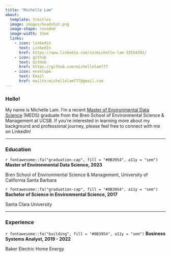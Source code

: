 ```yaml
---
title: "Michelle Lam"
about:
  template: trestles
  image: images/headshot.png
  image-shape: rounded
  image-width: 15em
  links:
    - icon: linkedin
      text: LinkedIn
      href: https://www.linkedin.com/in/michelle-lam-33554591/
    - icon: github
      text: GitHub
      href: https://github.com/michellelam777
    - icon: envelope
      text: Email
      href: mailto:michellelam777@gmail.com
---
```


### Hello!

<p class="topbr">

My name is Michelle Lam. I'm a recent [Master of Environmental Data Science](https://bren.ucsb.edu/masters-programs/master-environmental-data-science) (MEDS) graduate from the Bren School of Environmental Science & Management at UCSB. If you're interested in learning more about my background and professional journey, please feel free to connect with me on LinkedIn!

------------------------------------------------------------------------

### Education

::: topbr
<p class="custom-subtitle">

`r fontawesome::fa("graduation-cap", fill = "#0B3954", a11y = "sem")` **Master of Environmental Data Science, 2023**

</p>

<p class="custom-subtitle2">

Bren School of Environmental Science & Management, University of California Santa Barbara

</p>

<p class="custom-subtitle">

`r fontawesome::fa("graduation-cap", fill = "#0B3954", a11y = "sem")` **Bachelor of Science in Environmental Science, 2017**

</p>

<p class="custom-subtitle2">

Santa Clara University

</p>
:::

------------------------------------------------------------------------

### Experience

::: topbr
<p class="custom-subtitle">

`r fontawesome::fa("building", fill = "#0B3954", a11y = "sem")` **Business Systems Analyst, 2019 - 2022**

</p>

<p class="custom-subtitle2">

Baker Electric Home Energy

</p>
:::

